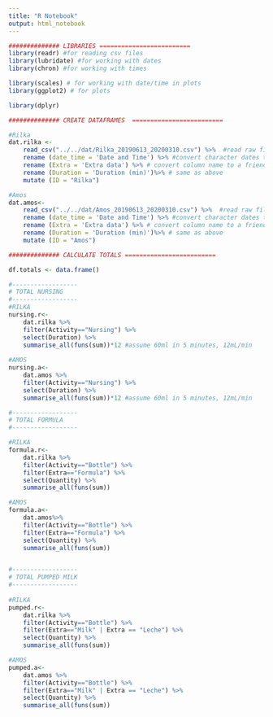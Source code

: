 ```yaml
---
title: "R Notebook"
output: html_notebook
---
```

 
```r
############## LIBRARIES =========================
library(readr) #for reading csv files
library(lubridate) #for working with dates
library(chron) #for working with times

library(scales) # for working with date/time in plots
library(ggplot2) # for plots

library(dplyr)

```
 
```r
############## CREATE DATAFRAMES  =========================

#Rilka
dat.rilka <-
    read_csv("../../dat/Rilka_20190613_20200310.csv") %>%  #read raw file
    rename (date_time = 'Date and Time') %>% #convert character dates to usable date object  
    rename (Extra = 'Extra data') %>% # convert column name to a friendlier format with no spaces
    rename (Duration = 'Duration (min)')%>% # same as above
    mutate (ID = "Rilka") 

#Amos
dat.amos<-
    read_csv("../../dat/Amos_20190613_20200310.csv") %>%  #read raw file
    rename (date_time = 'Date and Time') %>% #convert character dates to usable date object  
    rename (Extra = 'Extra data') %>% # convert column name to a friendlier format with no spaces
    rename (Duration = 'Duration (min)')%>% # same as above
    mutate (ID = "Amos") 


```
 
```r
############## CALCULATE TOTALS =========================

df.totals <- data.frame()

#------------------
# TOTAL NURSING
#------------------
#RILKA
nursing.r<- 
    dat.rilka %>%
    filter(Activity=="Nursing") %>%
    select(Duration) %>%
    summarise_all(funs(sum))*12 #assume 60ml in 5 minutes, 12mL/min 
 
#AMOS
nursing.a<- 
    dat.amos %>%
    filter(Activity=="Nursing") %>%
    select(Duration) %>%
    summarise_all(funs(sum))*12 #assume 60ml in 5 minutes, 12mL/min 

#------------------
# TOTAL FORMULA
#------------------

#RILKA
formula.r<- 
    dat.rilka %>%
    filter(Activity=="Bottle") %>%
    filter(Extra=="Formula") %>%
    select(Quantity) %>%
    summarise_all(funs(sum))

#AMOS
formula.a<- 
    dat.amos%>%
    filter(Activity=="Bottle") %>%
    filter(Extra=="Formula") %>%
    select(Quantity) %>%
    summarise_all(funs(sum))


#------------------
# TOTAL PUMPED MILK
#------------------
 
#RILKA
pumped.r<- 
    dat.rilka %>%
    filter(Activity=="Bottle") %>%
    filter(Extra=="Milk" | Extra == "Leche") %>%
    select(Quantity) %>%
    summarise_all(funs(sum))

#AMOS
pumped.a<- 
    dat.amos %>%
    filter(Activity=="Bottle") %>%
    filter(Extra=="Milk" | Extra == "Leche") %>%
    select(Quantity) %>%
    summarise_all(funs(sum))

```
 
 